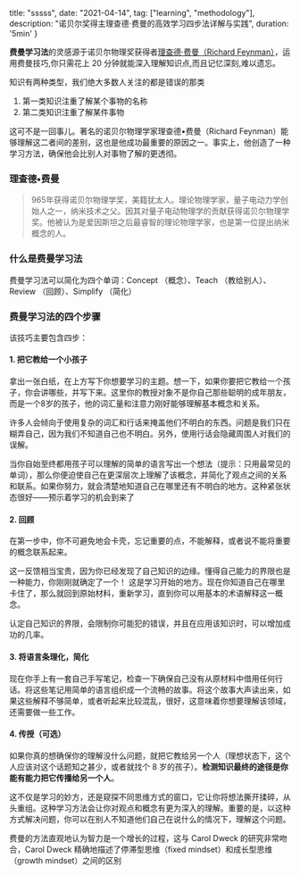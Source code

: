   title: "sssss",
  date: "2021-04-14",
  tag: ["learning", "methodology"],
  description: "诺贝尔奖得主理查德·费曼的高效学习四步法详解与实践",
  duration: '5min'
}

**费曼学习法**的灵感源于诺贝尔物理奖获得者[理查德·费曼（Richard Feynman）](https://zh.wikipedia.org/wiki/%E7%90%86%E6%9F%A5%E5%BE%B7%C2%B7%E8%B2%BB%E6%9B%BC)，运用费曼技巧,你只需花上 20 分钟就能深入理解知识点,而且记忆深刻,难以遗忘。

知识有两种类型，我们绝大多数人关注的都是错误的那类
1. 第一类知识注重了解某个事物的名称
2. 第二类知识注重了解某件事物

这可不是一回事儿。著名的诺贝尔物理学家理查德•费曼（Richard Feynman）能够理解这二者间的差别，这也是他成功最重要的原因之一。事实上，他创造了一种学习方法，确保他会比别人对事物了解的更透彻。

### 理查德•费曼

> 965年获得诺贝尔物理学奖，美籍犹太人。理论物理学家，量子电动力学创始人之一，纳米技术之父。因其对量子电动物理学的贡献获得诺贝尔物理学奖。他被认为是爱因斯坦之后最睿智的理论物理学家，也是第一位提出纳米概念的人。

### 什么是费曼学习法

费曼学习法可以简化为四个单词：Concept （概念）、Teach （教给别人）、Review （回顾）、Simplify （简化）

### 费曼学习法的四个步骤

该技巧主要包含四步：

#### 1. 把它教给一个小孩子

拿出一张白纸，在上方写下你想要学习的主题。想一下，如果你要把它教给一个孩子，你会讲哪些，并写下来。这里你的教授对象不是你自己那些聪明的成年朋友，而是一个8岁的孩子，他的词汇量和注意力刚好能够理解基本概念和关系。

许多人会倾向于使用复杂的词汇和行话来掩盖他们不明白的东西。问题是我们只在糊弄自己，因为我们不知道自己也不明白。另外，使用行话会隐藏周围人对我们的误解。

当你自始至终都用孩子可以理解的简单的语言写出一个想法（提示：只用最常见的单词），那么你便迫使自己在更深层次上理解了该概念，并简化了观点之间的关系和联系。如果你努力，就会清楚地知道自己在哪里还有不明白的地方。这种紧张状态很好——预示着学习的机会到来了

#### 2. 回顾

在第一步中，你不可避免地会卡壳，忘记重要的点，不能解释，或者说不能将重要的概念联系起来。

这一反馈相当宝贵，因为你已经发现了自己知识的边缘。懂得自己能力的界限也是一种能力，你刚刚就确定了一个！
这是学习开始的地方。现在你知道自己在哪里卡住了，那么就回到原始材料，重新学习，直到你可以用基本的术语解释这一概念。

认定自己知识的界限，会限制你可能犯的错误，并且在应用该知识时，可以增加成功的几率。

#### 3. 将语言条理化，简化

现在你手上有一套自己手写笔记，检查一下确保自己没有从原材料中借用任何行话。将这些笔记用简单的语言组织成一个流畅的故事。将这个故事大声读出来，如果这些解释不够简单，或者听起来比较混乱，很好，这意味着你想要理解该领域，还需要做一些工作。

#### 4. 传授（可选）

如果你真的想确保你的理解没什么问题，就把它教给另一个人（理想状态下，这个人应该对这个话题知之甚少，或者就找个 8 岁的孩子）。**检测知识最终的途径是你能有能力把它传播给另一个人**。

这不仅是学习的妙方，还是窥探不同思维方式的窗口，它让你将想法撕开揉碎，从头重组。这种学习方法会让你对观点和概念有更为深入的理解。重要的是，以这种方式解决问题，你可以在别人不知道他们自己在说什么的情况下，理解这个问题。

费曼的方法直观地认为智力是一个增长的过程，这与 Carol Dweck 的研究非常吻合，Carol Dweck 精确地描述了停滞型思维（fixed mindset）和成长型思维（growth mindset）之间的区别


